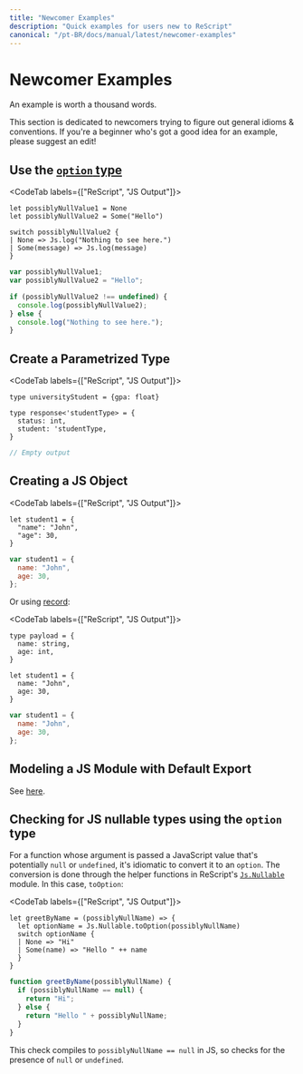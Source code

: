 ```yaml
---
title: "Newcomer Examples"
description: "Quick examples for users new to ReScript"
canonical: "/pt-BR/docs/manual/latest/newcomer-examples"
---
```


# Newcomer Examples

<!-- TODO: this whole page needs a revamp -->

An example is worth a thousand words.

This section is dedicated to newcomers trying to figure out general idioms & conventions. If you're a beginner who's got a good idea for an example, please suggest an edit!

## Use the [`option` type](null-undefined-option.md)

<CodeTab labels={["ReScript", "JS Output"]}>

```res example
let possiblyNullValue1 = None
let possiblyNullValue2 = Some("Hello")

switch possiblyNullValue2 {
| None => Js.log("Nothing to see here.")
| Some(message) => Js.log(message)
}
```
```js
var possiblyNullValue1;
var possiblyNullValue2 = "Hello";

if (possiblyNullValue2 !== undefined) {
  console.log(possiblyNullValue2);
} else {
  console.log("Nothing to see here.");
}

```

</CodeTab>

## Create a Parametrized Type

<CodeTab labels={["ReScript", "JS Output"]}>

```res example
type universityStudent = {gpa: float}

type response<'studentType> = {
  status: int,
  student: 'studentType,
}
```
```js
// Empty output
```

</CodeTab>

## Creating a JS Object

<CodeTab labels={["ReScript", "JS Output"]}>

```res example
let student1 = {
  "name": "John",
  "age": 30,
}
```
```js
var student1 = {
  name: "John",
  age: 30,
};
```

</CodeTab>

Or using [record](record.md):

<CodeTab labels={["ReScript", "JS Output"]}>

```res example
type payload = {
  name: string,
  age: int,
}

let student1 = {
  name: "John",
  age: 30,
}
```
```js
var student1 = {
  name: "John",
  age: 30,
};
```

</CodeTab>

## Modeling a JS Module with Default Export

See [here](import-from-export-to-js.md#import-a-javascript-module-itself-es6-module-format).

## Checking for JS nullable types using the `option` type

For a function whose argument is passed a JavaScript value that's potentially `null` or `undefined`, it's idiomatic to convert it to an `option`. The conversion is done through the helper functions in ReScript's [`Js.Nullable`](api/js/nullable#t) module. In this case, `toOption`:

<CodeTab labels={["ReScript", "JS Output"]}>

```res example
let greetByName = (possiblyNullName) => {
  let optionName = Js.Nullable.toOption(possiblyNullName)
  switch optionName {
  | None => "Hi"
  | Some(name) => "Hello " ++ name
  }
}
```
```js
function greetByName(possiblyNullName) {
  if (possiblyNullName == null) {
    return "Hi";
  } else {
    return "Hello " + possiblyNullName;
  }
}
```

</CodeTab>

This check compiles to `possiblyNullName == null` in JS, so checks for the presence of `null` or `undefined`.
